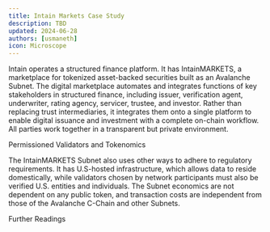 ```yaml
---
title: Intain Markets Case Study 
description: TBD
updated: 2024-06-28
authors: [usmaneth]
icon: Microscope
---
```


Intain operates a structured finance platform. It has IntainMARKETS, a marketplace for tokenized asset-backed securities built as an Avalanche Subnet. The digital marketplace automates and integrates functions of key stakeholders in structured finance, including issuer, verification agent, underwriter, rating agency, servicer, trustee, and investor.  Rather than replacing trust intermediaries, it integrates them onto a single platform  to enable digital issuance and investment with a complete on-chain workflow. All parties work together in a transparent but private environment.

Permissioned Validators and Tokenomics

The IntainMARKETS Subnet also uses other ways to adhere to regulatory requirements. It has U.S-hosted infrastructure, which allows data to reside domestically, while validators chosen by network participants must also be verified U.S. entities and individuals. The Subnet economics are not dependent on any public token, and transaction costs are independent from those of the Avalanche C-Chain and other Subnets.

Further Readings